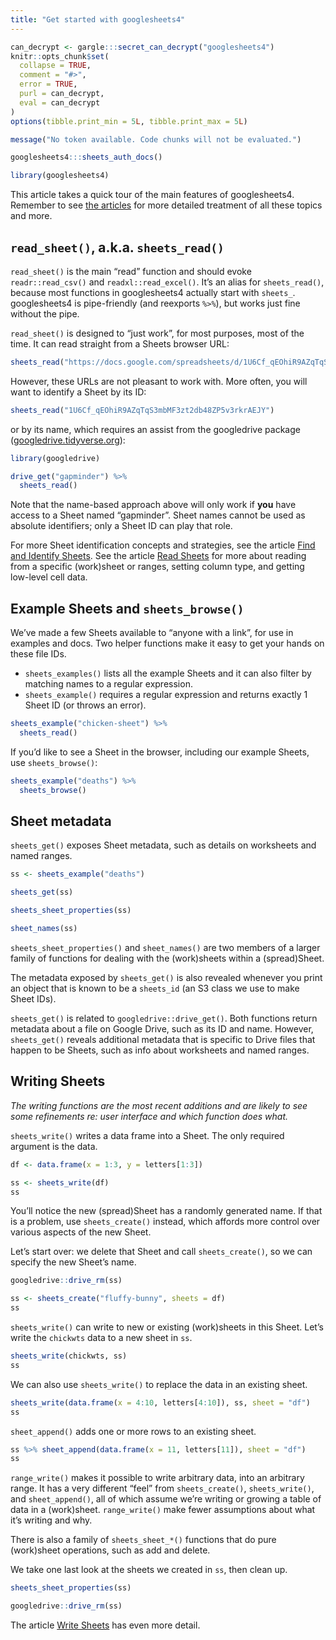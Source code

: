 ```yaml
---
title: "Get started with googlesheets4"
---
```


```r
can_decrypt <- gargle:::secret_can_decrypt("googlesheets4")
knitr::opts_chunk$set(
  collapse = TRUE,
  comment = "#>",
  error = TRUE,
  purl = can_decrypt,
  eval = can_decrypt
)
options(tibble.print_min = 5L, tibble.print_max = 5L)
```

```r
message("No token available. Code chunks will not be evaluated.")
```

```r
googlesheets4:::sheets_auth_docs()
```

```r
library(googlesheets4)
```

This article takes a quick tour of the main features of googlesheets4. 
Remember to see [the articles](https://googlesheets4.tidyverse.org/articles/index.html) for more detailed treatment of all these topics and more.

## `read_sheet()`, a.k.a. `sheets_read()`

`read_sheet()` is the main "read" function and should evoke `readr::read_csv()` and `readxl::read_excel()`. It's an alias for `sheets_read()`, because most functions in googlesheets4 actually start with `sheets_`. googlesheets4 is pipe-friendly (and reexports `%>%`), but works just fine without the pipe.

`read_sheet()` is designed to "just work", for most purposes, most of the time. It can read straight from a Sheets browser URL:

```r
sheets_read("https://docs.google.com/spreadsheets/d/1U6Cf_qEOhiR9AZqTqS3mbMF3zt2db48ZP5v3rkrAEJY/edit#gid=780868077")
```

However, these URLs are not pleasant to work with. More often, you will want to identify a Sheet by its ID:

```r
sheets_read("1U6Cf_qEOhiR9AZqTqS3mbMF3zt2db48ZP5v3rkrAEJY")
```

or by its name, which requires an assist from the googledrive package ([googledrive.tidyverse.org](https://googledrive.tidyverse.org)):

<!-- remove the 'message = i' later -->

```r
library(googledrive)

drive_get("gapminder") %>% 
  sheets_read()
```

Note that the name-based approach above will only work if **you** have access to a Sheet named "gapminder". Sheet names cannot be used as absolute identifiers; only a Sheet ID can play that role.

For more Sheet identification concepts and strategies, see the article [Find and Identify Sheets](https://googlesheets4.tidyverse.org/articles/articles/find-identify-sheets.html). See the article [Read Sheets](https://googlesheets4.tidyverse.org/articles/articles/find-identify-sheets.html) for more about reading from a specific (work)sheet or ranges, setting column type, and getting low-level cell data.

## Example Sheets and `sheets_browse()`

We've made a few Sheets available to "anyone with a link", for use in examples and docs. Two helper functions make it easy to get your hands on these file IDs.

  * `sheets_examples()` lists all the example Sheets and it can also filter by
    matching names to a regular expression.
  * `sheets_example()` requires a regular expression and returns exactly 1 Sheet
    ID (or throws an error).
    
```r
sheets_example("chicken-sheet") %>% 
  sheets_read()
```

If you'd like to see a Sheet in the browser, including our example Sheets, use `sheets_browse()`:

```r
sheets_example("deaths") %>%
  sheets_browse()
```

## Sheet metadata

`sheets_get()` exposes Sheet metadata, such as details on worksheets and named ranges.

```r
ss <- sheets_example("deaths")

sheets_get(ss)

sheets_sheet_properties(ss)

sheet_names(ss)
```

`sheets_sheet_properties()` and `sheet_names()` are two members of a larger family of functions for dealing with the (work)sheets within a (spread)Sheet.

The metadata exposed by `sheets_get()` is also revealed whenever you print an object that is known to be a `sheets_id` (an S3 class we use to make Sheet IDs).

`sheets_get()` is related to `googledrive::drive_get()`. Both functions return metadata about a file on Google Drive, such as its ID and name. However, `sheets_get()` reveals additional metadata that is specific to Drive files that happen to be Sheets, such as info about worksheets and named ranges.

## Writing Sheets

*The writing functions are the most recent additions and are likely to see some refinements re: user interface and which function does what.*

`sheets_write()` writes a data frame into a Sheet. The only required argument is the data.

```r
df <- data.frame(x = 1:3, y = letters[1:3])

ss <- sheets_write(df)
ss
```

You'll notice the new (spread)Sheet has a randomly generated name. If that is a problem, use `sheets_create()` instead, which affords more control over various aspects of the new Sheet.

Let's start over: we delete that Sheet and call `sheets_create()`, so we can specify the new Sheet's name.

```r
googledrive::drive_rm(ss)

ss <- sheets_create("fluffy-bunny", sheets = df)
ss
```

`sheets_write()` can write to new or existing (work)sheets in this Sheet. Let's write the `chickwts` data to a new sheet in `ss`.

```r
sheets_write(chickwts, ss)
ss
```

We can also use `sheets_write()` to replace the data in an existing sheet.

```r
sheets_write(data.frame(x = 4:10, letters[4:10]), ss, sheet = "df")
ss
```

`sheet_append()` adds one or more rows to an existing sheet.

```r
ss %>% sheet_append(data.frame(x = 11, letters[11]), sheet = "df")
ss
```

`range_write()` makes it possible to write arbitrary data, into an arbitrary range. It has a very different "feel" from `sheets_create()`, `sheets_write()`, and `sheet_append()`, all of which assume we're writing or growing a table of data in a (work)sheet. `range_write()` make fewer assumptions about what it's writing and why.

There is also a family of `sheets_sheet_*()` functions that do pure (work)sheet operations, such as add and delete.

We take one last look at the sheets we created in `ss`, then clean up.

```r
sheets_sheet_properties(ss)

googledrive::drive_rm(ss)
```

The article [Write Sheets](https://googlesheets4.tidyverse.org/articles/articles/write-sheets.html) has even more detail.
